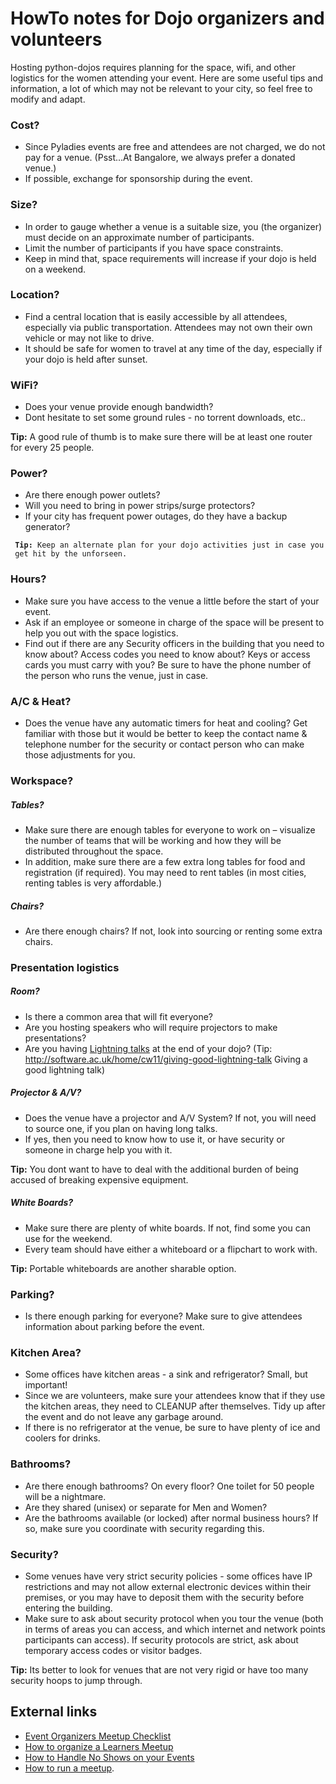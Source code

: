 = HowTo notes for Dojo organizers and volunteers =

Hosting python-dojos requires planning for the space, wifi, and other logistics for the women attending your event. Here are some useful tips and information, a lot of which may not be relevant to your city, so feel free to modify and adapt.

=== Cost? ===
* Since Pyladies events are free and attendees are not charged, we do not pay for a venue. (Psst...At Bangalore, we always prefer a donated venue.)
* If possible, exchange for sponsorship during the event. 

=== Size? ===
* In order to gauge whether a venue is a suitable size, you (the organizer) must decide on an approximate number of participants. 
* Limit the number of participants if you have space constraints. 
* Keep in mind that, space requirements will increase if your dojo is held on a weekend. 

=== Location? ===
* Find a central location that is easily accessible by all attendees, especially via public transportation. Attendees may not own their own vehicle or may not like to drive.
* It should be safe for women to travel at any time of the day, especially if your dojo is held after sunset.

=== WiFi? ===
* Does your venue provide enough bandwidth? 
* Dont hesitate to set some ground rules - no torrent downloads, etc.. 
'''Tip:''' A good rule of thumb is to make sure there will be at least one router for every 25 people.

=== Power? ===
* Are there enough power outlets? 
* Will you need to bring in power strips/surge protectors?
* If your city has frequent power outages, do they have a backup generator? 
  '''Tip:''' Keep an alternate plan for your dojo activities just in case you get hit by the unforseen.

=== Hours? ===
* Make sure you have access to the venue a little before the start of your event. 
* Ask if an employee or someone in charge of the space will be present to help you out with the space logistics. 
* Find out if there are any Security officers in the building that you need to know about? Access codes you need to know about? Keys or access cards you must carry with you? Be sure to have the phone number of the person who runs the venue, just in case.

=== A/C & Heat? ===
* Does the venue have any automatic timers for heat and cooling? Get familiar with those but it would be better to keep the contact name & telephone number for the security or contact person who can make those adjustments for you.


=== Workspace? ===

===== Tables? =====
* Make sure there are enough tables for everyone to work on – visualize the number of teams that will be working and how they will be distributed throughout the space. 
* In addition, make sure there are a few extra long tables for food and registration (if required). You may need to rent tables (in most cities, renting tables is very affordable.)

===== Chairs? =====
* Are there enough chairs? If not, look into sourcing or renting some extra chairs.


=== Presentation logistics ===

===== Room? =====
* Is there a common area that will fit everyone?
* Are you hosting speakers who will require projectors to make presentations?
* Are you having [http://en.wikipedia.org/wiki/Lightning_talk Lightning talks] at the end of your dojo? (Tip: http://software.ac.uk/home/cw11/giving-good-lightning-talk Giving a good lightning talk)

===== Projector & A/V? =====
* Does the venue have a projector and A/V System? If not, you will need to source one, if you plan on having long talks. 
* If yes, then you need to know how to use it, or have security or someone in charge help you with it.
'''Tip:''' You dont want to have to deal with the additional burden of being accused of breaking expensive equipment.

===== White Boards? =====
* Make sure there are plenty of white boards. If not, find some you can use for the weekend. 
* Every team should have either a whiteboard or a flipchart to work with.
'''Tip:''' Portable whiteboards are another sharable option.

=== Parking? ===
* Is there enough parking for everyone? Make sure to give attendees information about parking before the event.

=== Kitchen Area? ===
* Some offices have kitchen areas - a sink and refrigerator? Small, but important! 
* Since we are volunteers, make sure your attendees know that if they use the kitchen areas, they need to CLEANUP after themselves. Tidy up after the event and do not leave any garbage around. 
* If there is no refrigerator at the venue, be sure to have plenty of ice and coolers for drinks.

=== Bathrooms? ===
* Are there enough bathrooms? On every floor? One toilet for 50 people will be a nightmare. 
* Are they shared (unisex) or separate for Men and Women? 
* Are the bathrooms available (or locked) after normal business hours? If so, make sure you coordinate with security regarding this.

=== Security? ===
* Some venues have very strict security policies - some offices have IP restrictions and may not allow external electronic devices within their premises, or you may have to deposit them with the security before entering the building. 
* Make sure to ask about security protocol when you tour the venue (both in terms of areas you can access, and which internet and network points participants can access). If security protocols are strict, ask about temporary access codes or visitor badges. 
'''Tip:''' Its better to look for venues that are not very rigid or have too many security hoops to jump through.


== External links ==

* [http://www.meetup.com/GirlfriendsOfCentralVA/pages/Event_Organizers_Meetup_Checklist/ Event Organizers Meetup Checklist]
* [http://www.opentechschool.org/handbooks/learners-meetups.html How to organize a Learners Meetup]
* [http://www.howtorunameetup.com/2012/05/how-to-handle-no-shows-on-your-events/ How to Handle No Shows on your Events]
* [http://www.howtorunameetup.com/ How to run a meetup].

